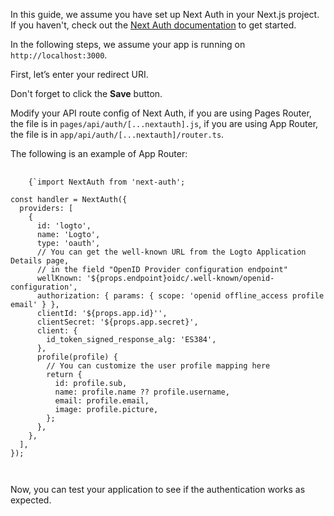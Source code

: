 
<Steps>

<Step title="Prerequisites">

In this guide, we assume you have set up Next Auth in your Next.js project. If you haven't, check out the [Next Auth documentation](https://next-auth.js.org/getting-started/introduction) to get started.

</Step>

<Step title="Configure redirect URI">

<InlineNotification>
  In the following steps, we assume your app is running on <code>http://localhost:3000</code>.
</InlineNotification>

First, let’s enter your redirect URI.

<UriInputField name="redirectUris" defaultValue="http://localhost:3000/api/auth/callback/logto" />

Don't forget to click the **Save** button.

</Step>

<Step title="Configure the provider">

Modify your API route config of Next Auth, if you are using Pages Router, the file is in `pages/api/auth/[...nextauth].js`, if you are using App Router, the file is in `app/api/auth/[...nextauth]/router.ts`.

The following is an example of App Router:

<pre>
  <code className="language-ts">
    {`import NextAuth from 'next-auth';

const handler = NextAuth({
  providers: [
    {
      id: 'logto',
      name: 'Logto',
      type: 'oauth',
      // You can get the well-known URL from the Logto Application Details page,
      // in the field "OpenID Provider configuration endpoint"
      wellKnown: '${props.endpoint}oidc/.well-known/openid-configuration',
      authorization: { params: { scope: 'openid offline_access profile email' } },
      clientId: '${props.app.id}'',
      clientSecret: '${props.app.secret}',
      client: {
        id_token_signed_response_alg: 'ES384',
      },
      profile(profile) {
        // You can customize the user profile mapping here
        return {
          id: profile.sub,
          name: profile.name ?? profile.username,
          email: profile.email,
          image: profile.picture,
        };
      },
    },
  ],
});

  </code>
</pre>

</Step>

<Step title="Checkpoint: Test Logto and Next Auth integration">

Now, you can test your application to see if the authentication works as expected.

</Step>

</Steps>

